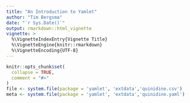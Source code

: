 ```yaml
---
title: "An Introduction to Yamlet"
author: "Tim Bergsma"
date: "`r Sys.Date()`"
output: rmarkdown::html_vignette
vignette: >
  %\VignetteIndexEntry{Vignette Title}
  %\VignetteEngine{knitr::rmarkdown}
  %\VignetteEncoding{UTF-8}
---
```


```r
knitr::opts_chunk$set(
  collapse = TRUE,
  comment = "#>"
)
file <- system.file(package = 'yamlet', 'extdata','quinidine.csv')
meta <- system.file(package = 'yamlet', 'extdata','quinidine.yaml')

```

